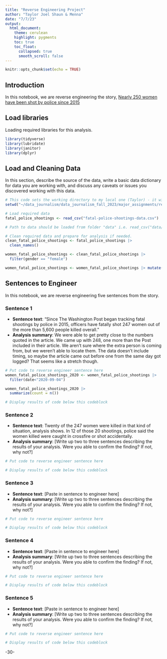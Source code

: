 ```yaml
---
title: "Reverse Engineering Project"
author: "Taylor Joel Shaun & Menna"
date: "7/7/23"
output:
  html_document:
    theme: cerulean
    highlight: pygments
    toc: true
    toc_float:
      collapsed: true
      smooth_scroll: false
---
```


```r
knitr::opts_chunk$set(echo = TRUE)
```

## Introduction 

In this notebook, we are reverse engineering the story, [Nearly 250 women have been shot by police since 2015](https://www.washingtonpost.com/graphics/2020/investigations/police-shootings-women/)

## Load libraries

Loading required libraries for this analysis.

```r
library(tidyverse)
library(lubridate)
library(janitor)
library(dplyr)
```

## Load and Cleaning Data

In this section, describe the source of the data, write a basic data dictionary for data you are working with, and discuss any caveats or issues you discovered working with this data. 

```r
# This code sets the working directory to my local one (Taylor) - it will mess up your code, so erase this section and make sure yours is set to the correct working directory
setwd("~/data_journalism/data_journalism_fall_2023/major_assignments/reverse_engineering/Reverse-Engineering-Project/data")

# Load required data
fatal_police_shootings <- read_csv("fatal-police-shootings-data.csv")

# Path to data should be loaded from folder "data" i.e. read_csv("data/name_of_data.csv")

# Clean required data and prepare for analysis if needed. 
clean_fatal_police_shootings <- fatal_police_shootings |> 
  clean_names()

women_fatal_police_shootings <- clean_fatal_police_shootings |>  
  filter(gender == "female") 

women_fatal_police_shootings <- women_fatal_police_shootings |> mutate(date=mdy(date))
```

## Sentences to Engineer
In this notebook, we are reverse engineering five sentences from the story.

### Sentence 1

* **Sentence text**: "Since The Washington Post began tracking fatal shootings by police in 2015, officers have fatally shot 247 women out of the more than 5,600 people killed overall."
* **Analysis summary**: We were able to get pretty close to the numbers quoted in the article. We came up with 248, one more than the Post included in their article. We aren't sure where the extra person is coming from, but we weren't able to locate them. The data doesn't include timing, so maybe the article came out before one from the same day got logged? That seems like a stretch though.

```r
# Put code to reverse engineer sentence here
women_fatal_police_shootings_2020 <- women_fatal_police_shootings |>
  filter(date<"2020-09-04")

women_fatal_police_shootings_2020 |> 
  summarize(count = n())

# Display results of code below this codeblock

```

### Sentence 2

* **Sentence text**: Twenty of the 247 women were killed in that kind of situation, analysis shows. In 12 of those 20 shootings, police said the women killed were caught in crossfire or shot accidentally.
* **Analysis summary**: [Write up two to three sentences describing the results of your analysis.  Were you able to confirm the finding? If not, why not?]

```r
# Put code to reverse engineer sentence here

# Display results of code below this codeblock

```

### Sentence 3

* **Sentence text**: [Paste in sentence to engineer here]
* **Analysis summary**: [Write up two to three sentences describing the results of your analysis.  Were you able to confirm the finding? If not, why not?]

```r
# Put code to reverse engineer sentence here

# Display results of code below this codeblock

```

### Sentence 4

* **Sentence text**: [Paste in sentence to engineer here]
* **Analysis summary**: [Write up two to three sentences describing the results of your analysis.  Were you able to confirm the finding? If not, why not?]

```r
# Put code to reverse engineer sentence here

# Display results of code below this codeblock

```

### Sentence 5

* **Sentence text**: [Paste in sentence to engineer here]
* **Analysis summary**: [Write up two to three sentences describing the results of your analysis.  Were you able to confirm the finding? If not, why not?]

```r
# Put code to reverse engineer sentence here

# Display results of code below this codeblock

```

-30-